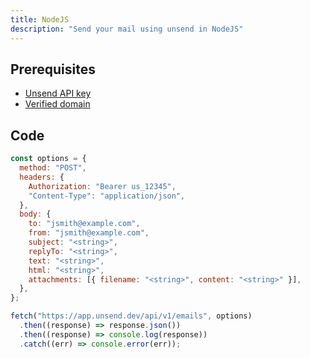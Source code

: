 ```yaml
---
title: NodeJS
description: "Send your mail using unsend in NodeJS"
---
```


## Prerequisites

- [Unsend API key](https://app.unsend.dev/api-keys)
- [Verified domain](https://app.unsend.dev/domains)

## Code

```js server.ts
const options = {
  method: "POST",
  headers: {
    Authorization: "Bearer us_12345",
    "Content-Type": "application/json",
  },
  body: {
    to: "jsmith@example.com",
    from: "jsmith@example.com",
    subject: "<string>",
    replyTo: "<string>",
    text: "<string>",
    html: "<string>",
    attachments: [{ filename: "<string>", content: "<string>" }],
  },
};

fetch("https://app.unsend.dev/api/v1/emails", options)
  .then((response) => response.json())
  .then((response) => console.log(response))
  .catch((err) => console.error(err));
```
